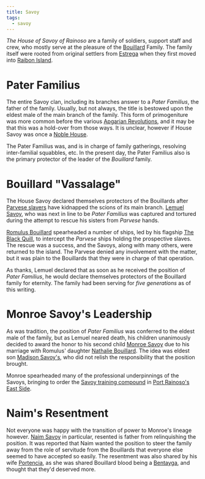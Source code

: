 ```yaml
---
title: Savoy
tags:
  - savoy
---
```


*The House of Savoy of Rainoso* are a family of soldiers, support staff and
crew, who mostly serve at the pleasure of the [Bouillard](../bouillard.mdx)
Family. The family itself were rooted from original settlers from
[Estrega](../../locations/estrega.mdx) when they first moved into
[Raibon Island](../../locations/raibon-island.mdx).


<FamilyTree asset={FamilyMap} alt="Savoy Family Tree" />

# Pater Familius

The entire Savoy clan, including its branches answer to a *Pater Familius*, the
father of the family. Usually, but not always, the title is bestowed upon the
eldest male of the main branch of the family. This form of primogeniture was
more common before the various
[Apgarian Revolutions](../../event/apgarian-revolution.mdx), and it may be that
this was a hold-over from those ways. It is unclear, however if House Savoy was
once a [Noble House](../../misc/noble-houses-of-apgar.mdx).

The Pater Familius was, and is in charge of family gatherings, resolving
inter-familial squabbles, etc. In the present day, the Pater Familius also is
the primary protector of the leader of the *Bouillard* family.

# Bouillard "Vassalage"

The House Savoy declared themselves protectors of the Bouillards after
[Parvese slavers](../parvese.mdx) have kidnapped the scions of its main branch.
[Lemuel Savoy](../../characters/lemuel-savoy.mdx), who was next in line to be
*Pater Familius* was captured and tortured during the attempt to rescue his
sisters from *Parvese* hands.

[Romulus Bouillard](../../characters/romulus-bouillard.mdx) spearheaded a number
of ships, led by his flagship
[The Black Quill](../../organizations/the-black-quill.mdx), to intercept the
*Parvese* ships holding the prospective slaves. The rescue was a success, and
the Savoys, along with many others, were returned to the island. The Parvese
denied any involvement with the matter, but it was plain to the Bouillards that
they were in charge of that operation.

As thanks, Lemuel declared that as soon as he received the position of *Pater
Familius*, he would declare themselves protectors of the Bouillard family for
eternity. The family had been serving for *five generations* as of this writing.

# Monroe Savoy's Leadership

As was tradition, the position of *Pater Familius* was conferred to the eldest
male of the family, but as Lemuel neared death, his children unanimously decided
to award the honor to his second child
[Monroe Savoy](../../characters/monroe-savoy.mdx) due to his marriage with
Romulus' daughter [Nathalie Bouillard](../../characters/nathalie-bouillard.mdx).
The idea was eldest son [Madison Savoy's](../../characters/madison-savoy.mdx),
who did not relish the responsibility that the position brought.

Monroe spearheaded many of the professional underpinnings of the Savoys,
bringing to order the
[Savoy training compound](../../location/savoy-training-compound.mdx) in
[Port Rainoso's East Side](../../locations/port-rainoso.mdx#east-side).

# Naim's Resentment

Not everyone was happy with the transition of power to Monroe's lineage however.
[Naim Savoy](../../characters/naim-savoy.mdx) in particular, resented is father
from relinquishing the position. It was reported that Naim wanted the position
to steer the family away from the role of servitude from the Bouillards that
everyone else seemed to have accepted so easily. The resentment was also shared
by his wife [Portencia](../../characters/portencia-bentayga.mdx), as she was
shared Bouillard blood being a [Bentayga](../bentayga/index.mdx), and thought
that they'd deserved more.
